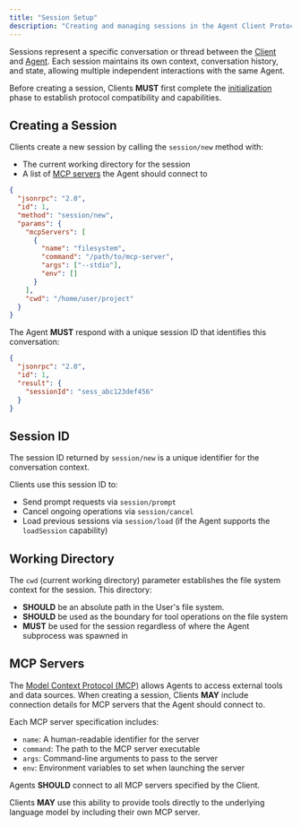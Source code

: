 ```yaml
---
title: "Session Setup"
description: "Creating and managing sessions in the Agent Client Protocol"
---
```


Sessions represent a specific conversation or thread between the [Client](./overview#client) and [Agent](./overview#agent). Each session maintains its own context, conversation history, and state, allowing multiple independent interactions with the same Agent.

Before creating a session, Clients **MUST** first complete the [initialization](./initialization) phase to establish protocol compatibility and capabilities.

## Creating a Session

Clients create a new session by calling the `session/new` method with:

- The current working directory for the session
- A list of [MCP servers](#mcp-servers) the Agent should connect to

```json
{
  "jsonrpc": "2.0",
  "id": 1,
  "method": "session/new",
  "params": {
    "mcpServers": [
      {
        "name": "filesystem",
        "command": "/path/to/mcp-server",
        "args": ["--stdio"],
        "env": []
      }
    ],
    "cwd": "/home/user/project"
  }
}
```

The Agent **MUST** respond with a unique session ID that identifies this conversation:

```json
{
  "jsonrpc": "2.0",
  "id": 1,
  "result": {
    "sessionId": "sess_abc123def456"
  }
}
```

## Session ID

The session ID returned by `session/new` is a unique identifier for the conversation context.

Clients use this session ID to:
- Send prompt requests via `session/prompt`
- Cancel ongoing operations via `session/cancel`
- Load previous sessions via `session/load` (if the Agent supports the `loadSession` capability)

## Working Directory

The `cwd` (current working directory) parameter establishes the file system context for the session. This directory:

- **SHOULD** be an absolute path in the User's file system.
- **SHOULD** be used as the boundary for tool operations on the file system
- **MUST** be used for the session regardless of where the Agent subprocess was spawned in

## MCP Servers

The [Model Context Protocol (MCP)](//modelcontextprotocol.io) allows Agents to access external tools and data sources. When creating a session, Clients **MAY** include connection details for MCP servers that the Agent should connect to.

Each MCP server specification includes:

- `name`: A human-readable identifier for the server
- `command`: The path to the MCP server executable
- `args`: Command-line arguments to pass to the server
- `env`: Environment variables to set when launching the server

Agents **SHOULD** connect to all MCP servers specified by the Client.

Clients **MAY** use this ability to provide tools directly to the underlying language model by including their own MCP server.

